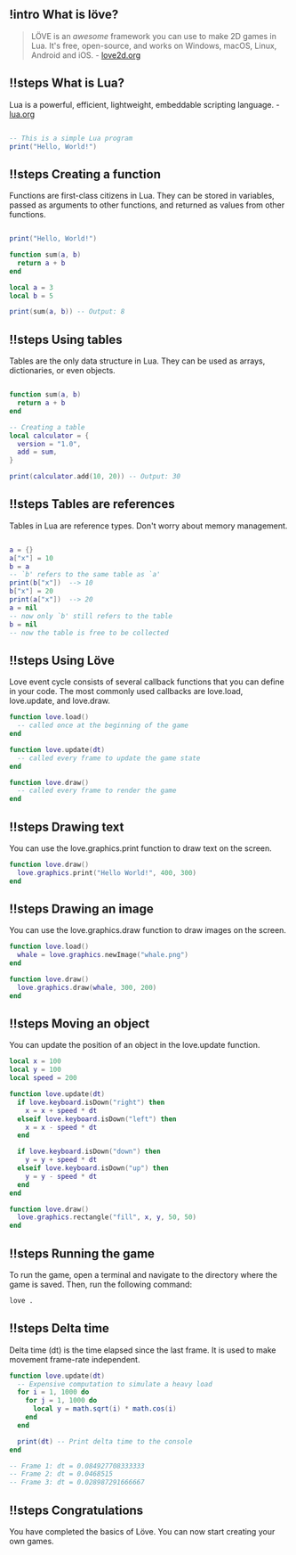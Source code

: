 ## !intro What is löve?

> LÖVE is an _awesome_ framework you can use to make 2D games in Lua. It's free, open-source, and works on Windows, macOS, Linux, Android and iOS. - [love2d.org](https://love2d.org/)

## !!steps What is Lua?

Lua is a powerful, efficient, lightweight, embeddable scripting language. - [lua.org](https://www.lua.org/about.html)

```lua ! example.lua

-- This is a simple Lua program
print("Hello, World!")
```

## !!steps Creating a function

Functions are first-class citizens in Lua. They can be stored in variables, passed as arguments to other functions, and returned as values from other functions.

```lua ! example.lua

print("Hello, World!")

function sum(a, b)
  return a + b
end

local a = 3
local b = 5

print(sum(a, b)) -- Output: 8
```

## !!steps Using tables

Tables are the only data structure in Lua. They can be used as arrays, dictionaries, or even objects.

```lua ! example.lua

function sum(a, b)
  return a + b
end

-- Creating a table
local calculator = {
  version = "1.0",
  add = sum,
}

print(calculator.add(10, 20)) -- Output: 30
```

## !!steps Tables are references

Tables in Lua are reference types. Don't worry about memory management.

```lua ! example.lua

a = {}
a["x"] = 10
b = a
-- `b' refers to the same table as `a'
print(b["x"])  --> 10
b["x"] = 20
print(a["x"])  --> 20
a = nil
-- now only `b' still refers to the table
b = nil
-- now the table is free to be collected
```

## !!steps Using Löve

Love event cycle consists of several callback functions that you can define in your code. The most commonly used callbacks are love.load, love.update, and love.draw.

```lua ! love.lua
function love.load()
  -- called once at the beginning of the game
end

function love.update(dt)
  -- called every frame to update the game state
end

function love.draw()
  -- called every frame to render the game
end
```

## !!steps Drawing text

You can use the love.graphics.print function to draw text on the screen.

```lua ! love.lua
function love.draw()
  love.graphics.print("Hello World!", 400, 300)
end
```

## !!steps Drawing an image

You can use the love.graphics.draw function to draw images on the screen.

```lua ! love.lua
function love.load()
  whale = love.graphics.newImage("whale.png")
end

function love.draw()
  love.graphics.draw(whale, 300, 200)
end
```

## !!steps Moving an object

You can update the position of an object in the love.update function.

```lua ! love.lua
local x = 100
local y = 100
local speed = 200

function love.update(dt)
  if love.keyboard.isDown("right") then
    x = x + speed * dt
  elseif love.keyboard.isDown("left") then
    x = x - speed * dt
  end

  if love.keyboard.isDown("down") then
    y = y + speed * dt
  elseif love.keyboard.isDown("up") then
    y = y - speed * dt
  end
end

function love.draw()
  love.graphics.rectangle("fill", x, y, 50, 50)
end
```

## !!steps Running the game

To run the game, open a terminal and navigate to the directory where the game is saved. Then, run the following command:

```bash ! sh
love .
```

## !!steps Delta time

Delta time (dt) is the time elapsed since the last frame. It is used to make movement frame-rate independent.

```lua ! love.lua
function love.update(dt)
  -- Expensive computation to simulate a heavy load
  for i = 1, 1000 do
    for j = 1, 1000 do
      local y = math.sqrt(i) * math.cos(i)
    end
  end

  print(dt) -- Print delta time to the console
end

-- Frame 1: dt = 0.084927708333333
-- Frame 2: dt = 0.0468515
-- Frame 3: dt = 0.028987291666667
```

## !!steps Congratulations

You have completed the basics of Löve. You can now start creating your own games.

```lua ! love.lua

```
